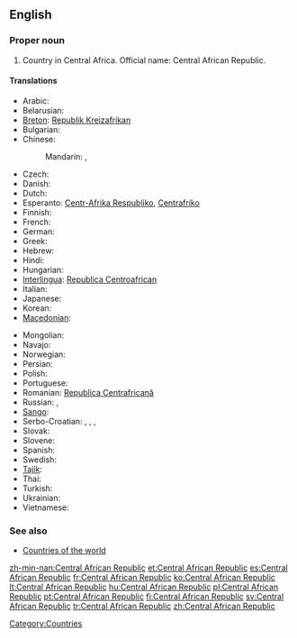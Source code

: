 {{wikipedia}}
==English==

===Proper noun===
{{en-proper noun}}

# Country in Central Africa. Official name: Central African Republic.

====Translations====
{{trans-top|country in Central Africa}}
* Arabic: {{t|ar|جمهورية افريقيا الوسطى|f|tr=jumhuuriyyat 'ifriqíyya al-wasaTaa}}
* Belarusian: {{t|be|Цэнтральна-Афрыканская Рэспубліка|f|tr=Centrál'na-Afrykánskaja Respúblika|xs=Belarusian}}
* [[Breton]]: [[Republik Kreizafrikan]]
* Bulgarian: {{t|bg|Централноафриканска република|f|tr=Centralnoafrikánska repúblika}}
* Chinese:
*: Mandarin: {{t-|cmn|中非共和國|sc=Hani}}, {{t-|cmn|中非共和国|tr=Zhōngfēi Gònghéguó|sc=Hani}}
* Czech: {{t-|cs|Středoafrická republika|f}}
* Danish: {{t-|da|Centralafrikanske Republik}}
* Dutch: {{t+|nl|Centraal-Afrikaanse Republiek}}
* Esperanto: [[Centr-Afrika Respubliko]], [[Centrafriko]]
* Finnish: {{t+|fi|Keski-Afrikan tasavalta}}
* French: {{t+|fr|République centrafricaine}}
* German: {{t+|de|Zentralafrikanische Republik}}
* Greek: {{t+|el|Κεντροαφρικανική Δημοκρατία|f|tr=Kentroafrikanikí Dimokratía}}
* Hebrew: {{t|he|הרפובליקה המרכז־אפריקנית|f|tr=ha-Republica ha-Mercaz Africanit}}
* Hindi: {{t|hi|मध्य अफ़्रीकी गणराज्य|m|tr=madhya afrīkī gaṇrājya|xs=Hindi}}
* Hungarian: {{t+|hu|Közép-afrikai Köztársaság}}
* [[Interlingua]]: [[Republica Centroafrican]]
* Italian: {{t-|it|Repubblica Centrafricana}}
* Japanese: {{t|ja|中央アフリカ共和国|tr=Chūō-Afurika kyōwakoku}}
* Korean: {{t|ko|중앙아프리카 공화국|tr=Jung-ang Apeurika gong-hwaguk|sc=Hang}}
* [[Macedonian]]: {{t|mk|Централноафриканска Република|f|tr=Centralnoafríkanska Repúblika}}
{{trans-mid}}
* Mongolian: {{t|mn|Төв Африкийн Бүгд Найрамдах Улс|tr=Töv Afrikijn Bügd Najramdah Uls|sc=Cyrl|xs=Mongolian}}
* Navajo: {{tø|nv|Łizhinii Bikéyah Beʼałnííʼ}}
* Norwegian: {{t+|no|Den sentralafrikanske republikk}}
* Persian: {{t|fa|جمهوری آفریقای مرکزی|xs=Persian}}
* Polish: {{t+|pl|Republika Środkowoafrykańska}}
* Portuguese: {{t+|pt|República Centro-Africana}}
* Romanian: [[Republica Centrafricană]]
* Russian: {{t-|ru|Центрально-Африканская Республика|f|tr=Centrál'no-Afrikánskaja Respúblika}},  {{t|ru|ЦАР|f|tr=car}}
* [[Sango]]: {{t|sg|Ködörösêse tî Bêafrîka}}
* Serbo-Croatian: {{t|sh|Средњоафричка Република|f|sc=Cyrl|xs=Serbo-Croatian}},  {{t|sh|Srednjoafrička Republika|f|xs=Serbo-Croatian}},  {{t|sh|Централноафричка Република|f|sc=Cyrl|xs=Serbo-Croatian}},  {{t|sh|Centralnoafrička Republika|f|xs=Serbo-Croatian}}
* Slovak: {{t|sk|Stredoafrická republika|f}}
* Slovene: {{t|sl|Srednjeafriška republika|f}}
* Spanish: {{t+|es|República Centroafricana}}
* Swedish: {{t+|sv|Centralafrikanska republiken}}
* [[Tajik]]: {{t|tg|Ҷумҳурии Африқои Марказӣ|sc=Cyrl|xs=Tajik}}
* Thai: {{t|th|สาธารณรัฐแอฟริกากลาง|tr=săa-taa-rá-ná rát àef-rí-gaa-glaang}}
* Turkish: {{t+|tr|Orta Afrika Cumhuriyeti}}
* Ukrainian: {{t|uk|Центрально-Африканська Республіка|f|tr=Centrál'no-Afrykáns'ka Respúblika|xs=Ukrainian}}
* Vietnamese: {{t|vi|Cộng hòa Trung Phi|xs=Vietnamese}}
{{trans-bottom}}

===See also===
* [[Appendix:Countries of the world|Countries of the world]]

[[Category:Countries]]

[[zh-min-nan:Central African Republic]]
[[et:Central African Republic]]
[[es:Central African Republic]]
[[fr:Central African Republic]]
[[ko:Central African Republic]]
[[lt:Central African Republic]]
[[hu:Central African Republic]]
[[pl:Central African Republic]]
[[pt:Central African Republic]]
[[fi:Central African Republic]]
[[sv:Central African Republic]]
[[tr:Central African Republic]]
[[zh:Central African Republic]]